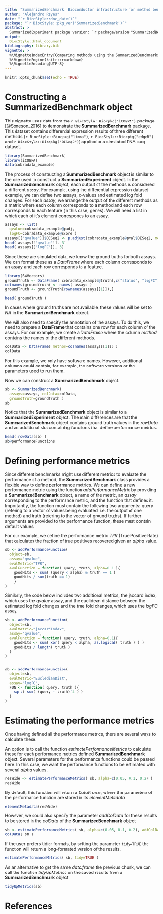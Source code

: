 ```yaml
---
title: "SummarizedBenchmark: Bioconductor infrastructure for method benchmarking"
author: "Alejandro Reyes"
date: "`r BiocStyle::doc_date()`"
package: "`r BiocStyle::pkg_ver('SummarizedBenchmark')`"
abstract: >
  SummarizedExperiment package version: `r packageVersion("SummarizedBenchmark")`
output: 
  BiocStyle::html_document
bibliography: library.bib
vignette: >
  %\VignetteIndexEntry{Comparing methods using the SummarizedBenchmarks package}
  %\VignetteEngine{knitr::rmarkdown}
  %\VignetteEncoding{UTF-8}
---
```



```r
knitr::opts_chunk$set(echo = TRUE)
```

# Constructing a __SummarizedBenchmark__ object

This vignette uses data from the `r BiocStyle::Biocpkg("iCOBRA")` package [@Soneson_2016] to 
demonstrate the __SummarizedBenchmark__ package. This dataset contains differential 
expression results of three different methods (`r BiocStyle::Biocpkg("limma")`, `r BiocStyle::Biocpkg("edgeR")` 
and `r BiocStyle::Biocpkg("DESeq2")`) applied to a simulated RNA-seq dataset.

```r
library(SummarizedBenchmark)
library(iCOBRA)
data(cobradata_example)
```

The process of constructing a __SummarizedBenchmark__ object is similar to the one 
used to construct a __SummarizedExperiment__ object. In the __SummarizedBenchmark__ object, 
each output of the methods is considered a different *assay*. For example, using the differential
expression dataset example, we can define two assays, q-values and estimated log fold changes.
For each *assay*, we arrange the output of the different methods as a matrix where each
column corresponds to a method and each row corresponds to each feature (in this case, genes).
We will need a list in which each of it's element corresponds to an assay.


```r
assays <- list(
  qvalue=cobradata_example@padj,
  logFC=cobradata_example@score )
assays[["qvalue"]]$DESeq2 <- p.adjust(cobradata_example@pval$DESeq2, method="BH")
head( assays[["qvalue"]], 3)
head( assays[["logFC"]], 3)
```

Since these are simulated data, we know the ground truths for both assays.
We can format these as a _DataFrame_ where each column corresponds to an assay
and each row corresponds to a feature.

```r
library(S4Vectors)
groundTruth <- DataFrame( cobradata_example@truth[,c("status", "logFC")] )
colnames(groundTruth) <- names( assays )
groundTruth <- groundTruth[rownames(assays[[1]]),]

head( groundTruth )
```

In cases where ground truths are not available, these values will be set to *NA* in 
the __SummarizedBenchmark__ object.

We will also need to specify the annotation of the 
assays. To do this, we need to prepare a __DataFrame__ that contains one row
for each column of the assays. For our example, we create a _DataFrame_ where
the column *method* contains the names of the different methods. 

```r
colData <- DataFrame( method=colnames(assays[[1]]) )
colData
```

For this example, we only have software names. However,
additional columns could contain, for example, the software versions or the parameters
used to run them.

Now we can construct a __SummarizedBenchmark__ object.

```r
sb <- SummarizedBenchmark(
  assays=assays, colData=colData,
  groundTruth=groundTruth )
sb
```

Notice that the __SummarizedBenchmark__ object is similar to a __SummarizedExperiment__ 
object. The main differences are that the __SummarizedBenchmark__ object contains ground 
truth values in the _rowData_ and an additional slot containing functions that define 
performance metrics.

```r
head( rowData(sb) )
sb@performanceFunctions
```

# Defining performance metrics

Since different benchmarks might use different metrics to evaluate the 
performance of a method, the __SummarizedBenchmark__ class provides a 
flexible way to define performance metrics. We can define a new performance 
metric using the function *addPerformanceMetric* by providing a __SummarizedBenchmark__ 
object, a name of the metric, an *assay* corresponding to the performance 
metric, and the function that defines it. Importantly, the function must 
contain the following two arguments: query (refering to a vector of values 
being evaluated, i.e. the output of one method) and truth (refering to the vector of 
ground truths). If further arguments are provided to the performance 
function, these must contain default values. 

For our example, we define the performance metric *TPR* (True Positive Rate) 
that calculates the fraction of true positives recovered given an *alpha* value.

```r
sb <- addPerformanceFunction(
  object=sb,
  assay="qvalue",
  evalMetric="TPR",
  evalFunction = function( query, truth, alpha=0.1 ){
    goodHits <- sum( (query < alpha) & truth == 1 )
    goodHits / sum(truth == 1)
    }
)
```

Similarly, the code below includes two additional metrics, the jaccard index, which uses 
the *qvalue* assay, and the euclidean distance between the estimated log fold changes and 
the true fold changes, which uses the *logFC* assay. 

```r
sb <- addPerformanceFunction(
  object=sb,
  evalMetric="jaccardIndex",
  assay="qvalue",
  evalFunction = function( query, truth, alpha=0.1){
    goodHits <- sum( xor( query < alpha, as.logical( truth ) ) )
    goodHits / length( truth )
  }
)


sb <- addPerformanceFunction(
  object=sb,
  evalMetric="EucledianDist",
  assay="logFC",
  FUN <- function( query, truth ){
    sqrt( sum( (query - truth)^2 ) )
  }
)
```

# Estimating the performance metrics

Once having defined all the performance metrics, there are
several ways to calculate these. 

An option is to call the function _estimatePerformanceMetrics_ 
to calculate these for each performance metrics defined 
__SummarizedBenchmark__ object. Several parameters for the
performance functions could be passed here. In this case,
we want the performance functions to be estimated with 
several _alpha_ values.

```r
resWide <- estimatePerformanceMetrics( sb, alpha=c(0.05, 0.1, 0.2) )
resWide
```

By default, this function will return a _DataFrame_, where the
parameters of the performance function are stored in its
_elementMetadata_

```r
elementMetadata(resWide)
```

However, we could also specify the parameter _addColData_ for these
results to be stored in the _colData_ of the __SummarizedBenchmark__
object

```r
sb <- estimatePerformanceMetrics( sb, alpha=c(0.05, 0.1, 0.2), addColData=TRUE)
colData( sb )
```

If the user prefers tidier formats, by setting the parameter `tidy=TRUE` 
the function will return a long-formated version of the results. 

```r
estimatePerformanceMetrics( sb, tidy=TRUE )
```

As an alternative to get the same _data.frame_ the previous chunk, 
we can call the function _tidyUpMetrics_ on the saved results from
a __SummarizedBenchmark__ object

```r
tidyUpMetrics(sb)
```

# References

